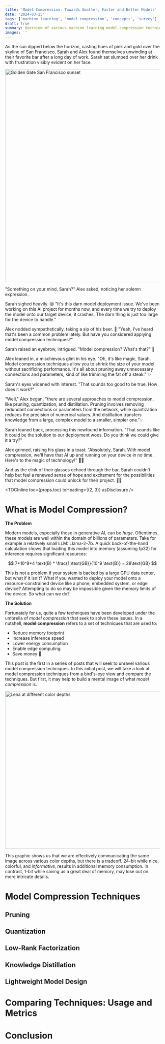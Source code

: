 ```yaml
---
title: 'Model Compression: Towards Smaller, Faster and Better Models'
date: '2024-03-25'
tags: ['machine learning', 'model compression', 'concepts', 'survey']
draft: true
summary: Overview of various machine learning model compression techniques.
images: ''
---
```


As the sun dipped below the horizon, casting hues of pink and gold over the skyline of San Francisco, Sarah and Alex found themselves unwinding at their favorite bar after a
long day of work. Sarah sat slumped over her drink with frustration visibly evident on her face.

<FormattedImage>
  <Image
    src="/static/images/model-compression/model-compression/goldengate-sf-sunset.jpg"
    alt="Golden Gate San Francisco sunset"
    width="968"
    height="692"
  />
</FormattedImage>

"Something on your mind, Sarah?" Alex asked, noticing her solemn expression.

Sarah sighed heavily. 😔 "It's this darn model deployment issue.
We've been working on this AI project for months now, and every time we try to deploy the model onto our target device, it crashes.
The darn thing is just too large for the device to handle."

Alex nodded sympathetically, taking a sip of his beer. 🍺 "Yeah, I've heard that's been a common problem lately. But have you considered applying model compression techniques?"

Sarah raised an eyebrow, intrigued. "Model compression? What's that?" 🤔

Alex leaned in, a mischievous glint in his eye. "Oh, it's like magic, Sarah.
Model compression techniques allow you to shrink the size of your model without sacrificing performance.
It's all about pruning away unnecessary connections and parameters, kind of like trimming the fat off a steak." ✨

Sarah's eyes widened with interest. "That sounds too good to be true. How does it work?"

"Well," Alex began, "there are several approaches to model compression, like pruning, quantization, and distillation.
Pruning involves removing redundant connections or parameters from the network, while quantization reduces the precision of numerical values.
And distillation transfers knowledge from a large, complex model to a smaller, simpler one."💡

Sarah leaned back, processing this newfound information. "That sounds like it could be the solution to our deployment woes. Do you think we could give it a try?"

Alex grinned, raising his glass in a toast. "Absolutely, Sarah. With model compression,
we'll have that AI up and running on your device in no time. Here's to the magic of technology!" 🥂✨

And as the clink of their glasses echoed through the bar,
Sarah couldn't help but feel a renewed sense of hope and excitement for the possibilities that model compression could unlock for their project. 🌟🚀

<TOCInline toc={props.toc} toHeading={(2, 3)} asDisclosure />

# What is Model Compression?

**The Problem**

Modern models, especially those in
generative AI, can be _huge_. Oftentimes, these models are well within the domain of billions of parameters. Take for example a relatively small LLM: Llama-2-7b. A quick back-of-the-hand
calculation shows that loading this model into memory (assuming fp32) for inference requires significant resources:

$$
7*10^9*4 \text{B} * \frac{1 \text{GB}}{10^9 \text{B}} = 28\text{GB}
$$

This is not a problem if your system is backed by a large GPU data center, but what if it isn't? What if you wanted to deploy your model onto a resource-constrained device like a phone, embedded system, or edge device?
Attempting to do so may be impossible given the memory limits of the device. So what can we do?

**The Solution**

Fortunately for us, quite a few techniques have been developed under the umbrella of _model compression_ that seek to solve these issues.
In a nutshell, **model compression** refers to a set of techniques that are used to:

- Reduce memory footprint
- Increase inference speed
- Lower energy consumption
- Enable edge computing
- Save money 💸

This post is the first in a series of posts that will seek to unravel various model compression techniques.
In this initial post, we will take a look at model compression techniques
from a bird's-eye view and compare the techniques. But first, it may help to build a mental image of what _model compression_ is.

<FormattedImage>
  <Image
    src="/static/images/model-compression/model-compression/lena.gif"
    alt="Lena at different color depths"
    width="512"
    height="512"
  />
</FormattedImage>

This graphic shows us that we are effectively communicating the same image across various color depths,
but there is a tradeoff. 24-bit while nice, colorful, and _informative_, results in additional memory consumption.
In contrast, 1-bit while saving us a great deal of memory, may lose out on more intricate details.

# Model Compression Techniques

## Pruning

## Quantization

## Low-Rank Factorization

## Knowledge Distillation

## Lightweight Model Design

# Comparing Techniques: Usage and Metrics

# Conclusion
